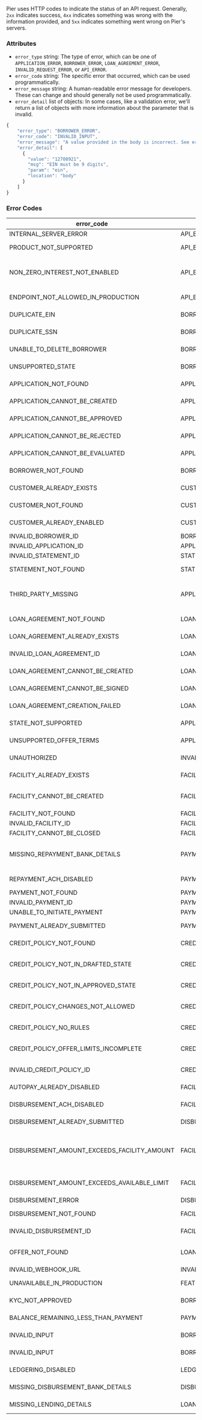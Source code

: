 Pier uses HTTP codes to indicate the status of an API request. Generally, `2xx` indicates success, `4xx` indicates something was wrong with the information provided, and `5xx` indicates something went wrong on Pier's servers.

### Attributes

- `error_type` string: The type of error, which can be one of `APPLICATION_ERROR`, `BORROWER_ERROR`, `LOAN_AGREEMENT_ERROR`, `INVALID_REQUEST_ERROR`, or `API_ERROR`.
- `error_code` string: The specific error that occurred, which can be used programmatically.
- `error_message` string: A human-readable error message for developers. These can change and should generally not be used programmatically.
- `error_detail` list of objects: In some cases, like a validation error, we'll return a list of objects with more information about the parameter that is invalid.

```js
{
    "error_type": "BORROWER_ERROR",
    "error_code": "INVALID_INPUT",
    "error_message": "A value provided in the body is incorrect. See error_detail for more",
    "error_detail": [
      {
        "value": "12708921",
        "msg": "EIN must be 9 digits",
        "param": "ein",
        "location": "body"
      }
    ]
}
```

### Error Codes

| error_code | error_type | status | error_message |
|------------|------------|--------|---------------|
| INTERNAL_SERVER_ERROR | API_ERROR | 500 | An unexpected error occurred |
| PRODUCT_NOT_SUPPORTED | API_ERROR | 403 | This product is not supported for your api keys |
| NON_ZERO_INTEREST_NOT_ENABLED | API_ERROR | 403 | Your account is not permitted to create loans with interest. Contact Pier to enable your account for loans with interest |
| ENDPOINT_NOT_ALLOWED_IN_PRODUCTION | API_ERROR | 403 | This endpoint is only allowed in the sandbox |
| DUPLICATE_EIN | BORROWER_ERROR | 400 | A borrower with that EIN already exists |
| DUPLICATE_SSN | BORROWER_ERROR | 400 | A borrower with that SSN already exists |
| UNABLE_TO_DELETE_BORROWER | BORROWER_ERROR | 400 | There was an error attempting to delete the borrower |
| UNSUPPORTED_STATE | BORROWER_ERROR | 400 | This state is not supported for your API keys. Contact Pier to enable |
| APPLICATION_NOT_FOUND | APPLICATION_ERROR | 404 | The application resource does not exist |
| APPLICATION_CANNOT_BE_CREATED | APPLICATION_ERROR | 400 | The application credit type can't be created for this type of borrower |
| APPLICATION_CANNOT_BE_APPROVED | APPLICATION_ERROR | 400 | The application's status must be pending in order to approve it |
| APPLICATION_CANNOT_BE_REJECTED | APPLICATION_ERROR | 400 | The application's status must be pending in order to reject it |
| APPLICATION_CANNOT_BE_EVALUATED | APPLICATION_ERROR | 400 | The application's status must be pending in order to evaluate it |
| BORROWER_NOT_FOUND | BORROWER_ERROR | 404 | The borrower resource does not exist |
| CUSTOMER_ALREADY_EXISTS | CUSTOMER_ERROR | 400 | A customer with this email already exists |
| CUSTOMER_NOT_FOUND | CUSTOMER_ERROR | 404 | The customer resource does not exist with this client id |
| CUSTOMER_ALREADY_ENABLED | CUSTOMER_ERROR | 400 | Account already enabled for production |
| INVALID_BORROWER_ID | BORROWER_ERROR | 400 | The borrower_id specified is invalid |
| INVALID_APPLICATION_ID | APPLICATION_ERROR | 400 | The application_id specified is invalid |
| INVALID_STATEMENT_ID | STATEMENT_ERROR | 400 | The statement_id specified is invalid |
| STATEMENT_NOT_FOUND | STATEMENT_ERROR | 404 | The statement resource does not exist |
| THIRD_PARTY_MISSING | APPLICATION_ERROR | 400 | For BNPL loans, a third_party_disbursement_destination field must be provided with name of the third party |
| LOAN_AGREEMENT_NOT_FOUND | LOAN_AGREEMENT_ERROR | 404 | The loan agreement resource does not exist |
| LOAN_AGREEMENT_ALREADY_EXISTS | LOAN_AGREEMENT_ERROR | 400 | A pending loan agreement for this application already exists |
| INVALID_LOAN_AGREEMENT_ID | LOAN_AGREEMENT_ERROR | 400 | The loan_agreement_id specified is invalid |
| LOAN_AGREEMENT_CANNOT_BE_CREATED | LOAN_AGREEMENT_ERROR | 400 | Can only create loan agreements for approved applications |
| LOAN_AGREEMENT_CANNOT_BE_SIGNED | LOAN_AGREEMENT_ERROR | 400 | The loan agreement's status must be pending_signature in order to sign it |
| LOAN_AGREEMENT_CREATION_FAILED | LOAN_AGREEMENT_ERROR | 400 | The loan agremeent could not be created. Please retry |
| STATE_NOT_SUPPORTED | APPLICATION_ERROR | 400 | The applicant's state or territory is not supported |
| UNSUPPORTED_OFFER_TERMS | APPLICATION_ERROR | 400 | The requested offer terms are not supported for this state |
| UNAUTHORIZED | INVALID_REQUEST_ERROR | 401 | The API key is invalid. Make sure you are passing correct credentials. |
| FACILITY_ALREADY_EXISTS | FACILITY_ERROR | 400 | A facility already exists for this loan agreement |
| FACILITY_CANNOT_BE_CREATED | FACILITY_ERROR | 400 | The loan agreement must have a status of signed in order to create a facility for it |
| FACILITY_NOT_FOUND | FACILITY_ERROR | 404 | The facility resource does not exist |
| INVALID_FACILITY_ID | FACILITY_ERROR | 400 | The facility_id specified is invalid |
| FACILITY_CANNOT_BE_CLOSED | FACILITY_ERROR | 400 | The facility is already closed |
| MISSING_REPAYMENT_BANK_DETAILS | PAYMENT_ERROR | 400 | Invalid or missing repayment bank account & routing info. Add repayment bank details before submitting a payment |
| REPAYMENT_ACH_DISABLED | PAYMENT_ERROR | 400 | Your account is not enabled for ACH payments |
| PAYMENT_NOT_FOUND | PAYMENT_ERROR | 404 | The payment resource does not exist |
| INVALID_PAYMENT_ID | PAYMENT_ERROR | 400 | The payment_id specified is invalid |
| UNABLE_TO_INITIATE_PAYMENT | PAYMENT_ERROR | 400 | Unable to initiate payment |
| PAYMENT_ALREADY_SUBMITTED | PAYMENT_ERROR | 400 | Payment with this id has already been submitted to svb |
| CREDIT_POLICY_NOT_FOUND | CREDIT_POLICY_ERROR | 404 | The credit policy resource does not exist |
| CREDIT_POLICY_NOT_IN_DRAFTED_STATE | CREDIT_POLICY_ERROR | 400 | The credit policy must be in a drafted state in order to submit it for approval |
| CREDIT_POLICY_NOT_IN_APPROVED_STATE | CREDIT_POLICY_ERROR | 400 | The credit policy must be in an approved state in order to deploy it |
| CREDIT_POLICY_CHANGES_NOT_ALLOWED | CREDIT_POLICY_ERROR | 400 | The credit policy may not be changed in its current state. Create a new one to make changes |
| CREDIT_POLICY_NO_RULES | CREDIT_POLICY_ERROR | 400 | Cannot deploy or submit a policy with no rules |
| CREDIT_POLICY_OFFER_LIMITS_INCOMPLETE | CREDIT_POLICY_ERROR | 400 | The credit policy's offer limits are incomplete. Please make sure all offer limits are specified |
| INVALID_CREDIT_POLICY_ID | CREDIT_POLICY_ERROR | 400 | The credit_policy_id specified is invalid |
| AUTOPAY_ALREADY_DISABLED | FACILITY_ERROR | 400 | Autopay is already disabled for this facility |
| DISBURSEMENT_ACH_DISABLED | FACILITY_ERROR | 400 | Your account is not enabled for ACH disbursements |
| DISBURSEMENT_ALREADY_SUBMITTED | DISBURSEMENT_ERROR | 400 | Disbursement with this id has already been submitted to svb |
| DISBURSEMENT_AMOUNT_EXCEEDS_FACILITY_AMOUNT | FACILITY_ERROR | 400 | The disbursement amount requested, along with other disbursements on this facility, may not exceed the loan amount for the facility |
| DISBURSEMENT_AMOUNT_EXCEEDS_AVAILABLE_LIMIT | FACILITY_ERROR | 400 | The requested disbursement exceeds the available limit for the facility |
| DISBURSEMENT_ERROR | DISBURSEMENT_ERROR | 500 | Unable to initiate disbursement |
| DISBURSEMENT_NOT_FOUND | FACILITY_ERROR | 404 | The disbursement resource does not exist |
| INVALID_DISBURSEMENT_ID | FACILITY_ERROR | 400 | The disbursement_id specified is invalid |
| OFFER_NOT_FOUND | LOAN_AGREEMENT_ERROR | 404 | The accepted offer id is invalid, does not exist or does not belong to this application |
| INVALID_WEBHOOK_URL | INVALID_REQUEST_ERROR | 400 | The webhook url is not a valid url. |
| UNAVAILABLE_IN_PRODUCTION | FEATURE_UNAVAILABLE | 400 | This endpoint is not available in production |
| KYC_NOT_APPROVED | BORROWER_ERROR | 400 | The borrower's KYC status must be approved |
| BALANCE_REMAINING_LESS_THAN_PAYMENT | PAYMENT_ERROR | 400 | The remaining balance is less than the payment submitted |
| INVALID_INPUT | BORROWER_ERROR | 400 | kyc_completion_date must be set unless Pier is performing KYC |
| INVALID_INPUT | BORROWER_ERROR | 400 | kyc_completion_date cannot be set if Pier is peforming KYC |
| LEDGERING_DISABLED | LEDGERING_ERROR | 400 | Your account is not enabled for ledgering |
| MISSING_DISBURSEMENT_BANK_DETAILS | DISBURSEMENT_ERROR | 400 | Invalid or missing disbursement bank account & routing info |
| MISSING_LENDING_DETAILS | LOAN_AGREEMENT_ERROR | 400 | Invalid lending details for generating loan agreement |
